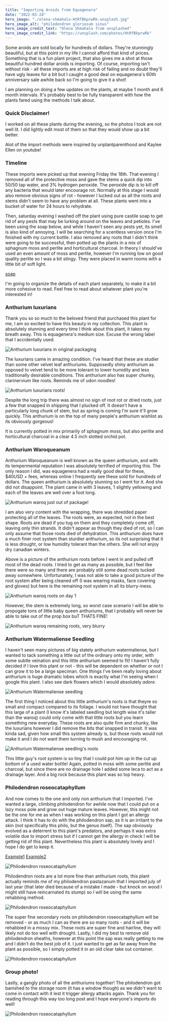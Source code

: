 ```yaml
---
title: "Importing Aroids from Equagenera"
date: "2022-03-24"
hero_image: "./olena-shmahalo-HtRfBkprwRk-unsplash.jpg"
hero_image_alt: "philodendron gloriosum sinus"
hero_image_credit_text: "Olena Shmahalo from unsplashed"
hero_image_credit_link: "https://unsplash.com/photos/HtRfBkprwRk"
---
```


Some aroids are sold locally for hundreds of dollars. They're stunningly beautiful, but at 
this point in my life I cannot afford that kind of prices. Something that is a fun plant
project, that also gives me a shot at those beautiful hundred dollar aroids is importing.
Of course, importing isn't without risk - all these imports are at high risk of failing
and no doubt they'll have ugly leaves for a bit but I caught a good deal on equagenera's 
60th anniversary sale awhile back so I'm going to give it a shot!

I am planning on doing a few updates on the plants, at maybe 1 month and 6 month intervals. 
It's probably best to be fully transparent with how the plants fared using the methods 
I talk about.

### Quick Disclaimer!
I worked on all these plants during the evening, so the photos I took are not well lit. I 
did lightly edit most of them so that they would show up a bit better.

Alot of the import methods were inspired by unplantparenthood and Kaylee Ellen on youtube!

### Timeline
These imports were picked up that evening Friday the 18th. That evening I removed all of 
the protective moss and gave the stems a quick dip into 50/50 tap water, and 3% 
hydrogen peroxide. The peroxide dip is to kill off any bacteria that would later encourage
rot. Normally at this stage I would also remove obvious signs of rot - however I lucked out
as all the roots and stems didn't seem to have any problem at all. These plants went into
a bucket of water for 24 hours to rehydrate.

Then, saturday evening I washed off the plant using pure castile soap to get rid of 
any pests that may be lurking around on the leaves and petioles. I've been using the soap below, and 
while I haven't seen any pests yet, its smell is also kind of annoying. I will be searching 
for a scentless version once I'm finished with my current bottle. I also removed any roots 
that I didn't think were going to be successful, then potted up the plants in a mix of 
sphagnum moss and perlite and horticultural charcoal. In theory I should've used an even 
amount of moss and perlite, however I'm running low on good quality perlite so I was a bit 
stingy. They were placed in warm rooms with a little bit of soft light. 

[soap](https://ravenvision-orchid-supplies.myshopify.com/collections/supplements-and-additives/products/pure-castile-soap?variant=31885094617190 "soap from ravenvision")

I'm going to organize the details of each plant separately, to make it a bit more cohesive 
to read. Feel free to read about whatever plant you're interested in!

### Anthurium luxurians

Thank you so so much to the beloved friend that purchased this plant for me, I am so excited 
to have this beauty in my collection. This plant is absolutely stunning and every time I think 
about this plant, it takes my breath away. This is equagenera's medium size. Excuse the 
wrong label that I accidentally used.

![Anthurium luxurians in original packaging](./lux1.jpg)

The luxurians came in amazing condition. I've heard that these are studier than some other 
velvet leaf anthuriums. Supposedly shiny anthurium as opposed to velvet tend to be more 
tolerant to lower humidity and less traditionally desirable conditions. This anthurium 
also has super chunky, clarinervium like roots. Reminds me of udon noodles! 

![Anthurium luxurians roots!](./lux2.jpg)

Despite the long trip there was almost no sign of root rot or dried roots, just a few that 
snapped in shipping that I plucked off. It doesn't have a particularly long chunk of stem, 
but as spring is coming I'm sure it'll grow quickly. This anthurium is on the top of many 
people's anthurium wishlist as its obviously gorgeous! 

It is currently potted in mix primarily of sphagnum moss, but also perlite and horticultural
charcoal in a clear 4.5 inch slotted orchid pot.


### Anthurium Waroqueanum

Anthurium Waroqueanum is well known as the queen anthurium, and with its tempermental 
reputation I was absolutely terrified of importing this. The only reason I did, was 
equagenera had a really good deal for these, $40USD + fees, whereas online I frequently see 
these sold for hundreds of dollars. The queen anthurium is absolutely stunning so I went
for it. And she did not disappoint. The plant came in with 3 leaves, 1 slightly yellowing 
and each of the leaves are well over a foot long. 

![Anthurium waroq just out of package!](./waroq1.jpg)

I am also very content with the wrapping, there was shredded paper protecting all of 
the leaves. The roots were, as expected, not in the best shape. Roots are dead if you tug 
on them and they completely come off, leaving only thin strands. It didn't appear as 
though they died of rot, so I can only assume that those roots died of dehydration. This 
anthurium does have a much finer root system than sturdier anthurium, so its not surprising 
that it is less drought, or low humidity tolerant than the others. She will not enjoy 
dry canadian winters. 

Above is a picture of the anthurium roots before I went in and pulled off most of the 
dead roots. I tried to get as many as possible, but I feel like there were so many and 
there are probably still some dead roots tucked away somewhere. Unfortunately, I was not 
able to take a good picture of the root system after being cleaned off (I was wearing 
masks, face covering and gloves) but here is the remaining root system in all its 
blurry-iness. 

![Anthurium waroq roots on day 1](./waroq2.jpg)

However, the stem is extremely long, so worst case scenario I will be able 
to propogate tons of little baby queen anthuriums, that I probably will never be able 
to take out of the prop box buT THATS FINE! 

![Anthurium waroq remaining roots, very blurry](./waroq3.jpg)


### Anthurium Watermaliense Seedling
I haven't seen many pictures of big stately anthurium watermaliense, but I wanted 
to tack something a little out of the ordinary onto my order, with some subtle 
veination and this little anthurium seemed to fit! I haven't fully decided if I love 
this plant or not - this will be dependent on whether or not I can grow it to be a large 
speciman. One things I've been really loving about anthurium is huge dramatic lobes 
which is exactly what I'm seeing when I google this plant. I also see dark flowers which 
I would absolutely _adore_. 

![Anthurium Watermaliense seedling](./water1.jpg)

The first thing I noticed about this little anthurium's roots is that theyre so small 
and compact compared to its foliage. I would not have thought that this large of a plant
(I know it's labeled seedling but length wise it's taller than the waroq) could only 
come with that little roots but you learn something new everyday. These roots are also 
quite firm and chunky, like the luxurians however I did remove the bits that snapped in
transit. It was kinda sad, given how small this system already is, but those roots 
would not make it and I do not want them turning to mush and encouraging rot.

![Anthurium Watermaliense seedling's roots](./water2.jpg)

This little guy's root system is so tiny that I could pot him up in the cut up bottom 
of a used water bottle! Again, potted in moss with some perlite and charcoal, but since 
there are no drainage hole I added some leca to act as a drainage layer. And a big 
rock because this plant was so top heavy. 

### Philodendron roseocataphyllum

And now comes to the one and only non anthurium that I imported. I've wanted a large, 
climbing philodendron for awhile now that I could put on a lazy moss pole and grow 
out huge mature leaves. However, this might not be the one for me as when I was working 
on this plant I got an allergy attack. I think it has to do with the philodendron sap, 
as it is an irritant to the skin (not specifically this philo, but the genus itself). 
The sap obviously evolved as a deterrent to this plant's predators, and perhaps it was 
extra volatile due to import stress but if I cannot get the allergy in check I will be 
getting rid of this plant. Nevertheless this plant is absolutely lovely and I hope I 
do get to keep it.

[Example1](https://www.poison.org/articles/dieffenbachia-and-philodendron-202 "Article by Poison Control")
[Example2](https://www.gardenersworld.com/how-to/grow-plants/plants-with-irritant-sap/ "Article by gardenersworld")

![Philodendron roseocataphyllum](./roseo1.jpg)

Philodendron roots are a lot more fine than anthurium roots, this plant actually reminds 
me of my philodendron pastazanum that I imported july of last year (that later died 
because of a mistake I made - but knock on wood I might still have reincarnated its stump)
so I will be using the same rehabbing method.

![Philodendron roseocataphyllum](./roseo2.jpg)

The super fine secondary roots on philodendron roseocataphyllum will be removed - or 
as much I can as there are so many roots - and it will be rehabbied in a mossy mix. These 
roots are super fine and hairline, they will likely not do too well with drought. Lastly,
I did my best to remove old philodendron sheaths, however at this point the sap was really 
getting to me and I didn't do the best job of it. I just wanted to get as far away from 
the plant as possible, so I simply potted it in an old clear take out container.

![Philodendron roseocataphyllum](./roseo3.jpg)

### Group photo! 

Lastly, a gangly photo of all the anthuriums together! The philodendron got banished to 
the storage room (it has a window though) as we didn't want to come in contact with it
lest it trigger allergy attacks again. Thank you for reading through this way too long 
post and I hope everyone's imports do well!

![Philodendron roseocataphyllum](./all.jpg)
